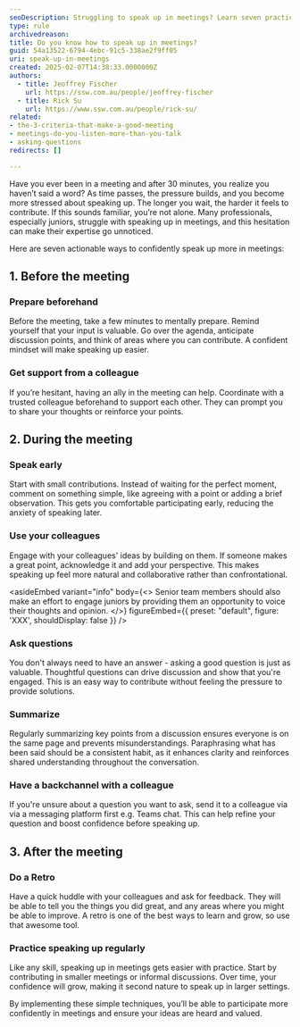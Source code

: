```yaml
---
seoDescription: Struggling to speak up in meetings? Learn seven practical strategies to boost your confidence, contribute early, and ensure your ideas are heard.
type: rule
archivedreason:
title: Do you know how to speak up in meetings?
guid: 54a13522-6794-4ebc-91c5-338ae2f9ff05
uri: speak-up-in-meetings
created: 2025-02-07T14:38:33.0000000Z
authors:
  - title: Jeoffrey Fischer
    url: https://ssw.com.au/people/jeoffrey-fischer
  - title: Rick Su
    url: https://www.ssw.com.au/people/rick-su/
related:
- the-3-criteria-that-make-a-good-meeting
- meetings-do-you-listen-more-than-you-talk
- asking-questions
redirects: []

---
```


Have you ever been in a meeting and after 30 minutes, you realize you haven’t said a word? As time passes, the pressure builds, and you become more stressed about speaking up. The longer you wait, the harder it feels to contribute. If this sounds familiar, you’re not alone. Many professionals, especially juniors, struggle with speaking up in meetings, and this hesitation can make their expertise go unnoticed.

Here are seven actionable ways to confidently speak up more in meetings:
<youtubeEmbed url="https://www.youtube.com/watch?v=GIlFC3yDHDE" description="Video: 7 Ways to Confidently Speak UP (more) in Meetings at Work! (8 min)" />

## 1. **Before** the meeting

### Prepare beforehand

Before the meeting, take a few minutes to mentally prepare. Remind yourself that your input is valuable. Go over the agenda, anticipate discussion points, and think of areas where you can contribute. A confident mindset will make speaking up easier.

### Get support from a colleague

If you’re hesitant, having an ally in the meeting can help. Coordinate with a trusted colleague beforehand to support each other. They can prompt you to share your thoughts or reinforce your points.

## 2. **During** the meeting

### Speak early

Start with small contributions. Instead of waiting for the perfect moment, comment on something simple, like agreeing with a point or adding a brief observation. This gets you comfortable participating early, reducing the anxiety of speaking later.

### Use your colleagues

Engage with your colleagues' ideas by building on them. If someone makes a great point, acknowledge it and add your perspective. This makes speaking up feel more natural and collaborative rather than confrontational.

<asideEmbed
  variant="info"
  body={<>
    Senior team members should also make an effort to engage juniors by providing them an opportunity to voice their thoughts and opinion.
  </>}
  figureEmbed={{
    preset: "default",
    figure: 'XXX',
    shouldDisplay: false
  }}
/>

### Ask questions

You don't always need to have an answer - asking a good question is just as valuable. Thoughtful questions can drive discussion and show that you're engaged. This is an easy way to contribute without feeling the pressure to provide solutions.

### Summarize

Regularly summarizing key points from a discussion ensures everyone is on the same page and prevents misunderstandings. Paraphrasing what has been said should be a consistent habit, as it enhances clarity and reinforces shared understanding throughout the conversation.

### Have a backchannel with a colleague

If you're unsure about a question you want to ask, send it to a colleague via via a messaging platform first e.g. Teams chat. This can help refine your question and boost confidence before speaking up.

## 3. **After** the meeting

### Do a Retro

Have a quick huddle with your colleagues and ask for feedback. They will be able to tell you the things you did great, and any areas where you might be able to improve. A retro is one of the best ways to learn and grow, so use that awesome tool.

### Practice speaking up regularly

Like any skill, speaking up in meetings gets easier with practice. Start by contributing in smaller meetings or informal discussions. Over time, your confidence will grow, making it second nature to speak up in larger settings.

By implementing these simple techniques, you’ll be able to participate more confidently in meetings and ensure your ideas are heard and valued.